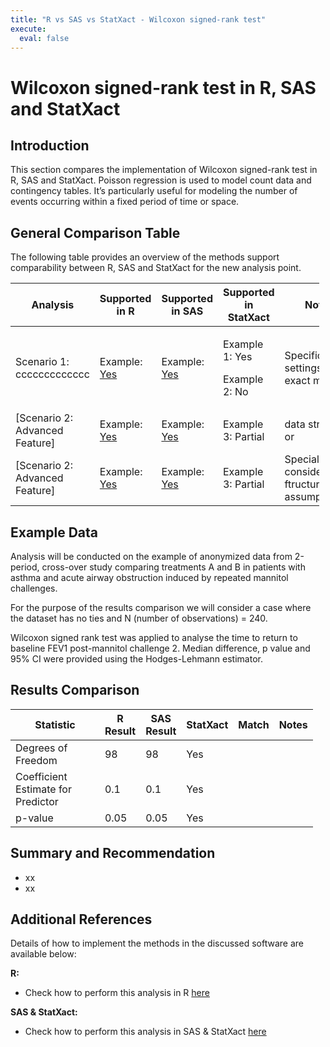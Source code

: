 ```yaml
---
title: "R vs SAS vs StatXact - Wilcoxon signed-rank test"
execute:
  eval: false
---
```


# Wilcoxon signed-rank test in R, SAS and StatXact

## Introduction

This section compares the implementation of Wilcoxon signed-rank test in R, SAS and StatXact. Poisson regression is used to model count data and contingency tables. It's particularly useful for modeling the number of events occurring within a fixed period of time or space.

## General Comparison Table

The following table provides an overview of the methods support comparability between R, SAS and StatXact for the new analysis point.

+----------------------------------+-----------------------------------+-------------------------------------+-----------------------+-------------------------------------------------+
| Analysis                         | Supported in R                    | Supported in SAS                    | Supported in StatXact | Notes                                           |
+==================================+===================================+=====================================+=======================+=================================================+
| Scenario 1: ccccccccccccc        | Example: [Yes](../R/example_link) | Example: [Yes](../SAS/example_link) | Example 1: Yes        | Specific settings or for exact match            |
|                                  |                                   |                                     |                       |                                                 |
|                                  |                                   |                                     | Example 2: No         |                                                 |
+----------------------------------+-----------------------------------+-------------------------------------+-----------------------+-------------------------------------------------+
| \[Scenario 2: Advanced Feature\] | Example: [Yes](../R/example_link) | Example: [Yes](../SAS/example_link) | Example 3: Partial    | data structure or                               |
+----------------------------------+-----------------------------------+-------------------------------------+-----------------------+-------------------------------------------------+
| \[Scenario 2: Advanced Feature\] | Example: [Yes](../R/example_link) | Example: [Yes](../SAS/example_link) | Example 3: Partial    | Special considerations ftructure or assumptions |
+----------------------------------+-----------------------------------+-------------------------------------+-----------------------+-------------------------------------------------+

## Example Data

Analysis will be conducted on the example of anonymized data from 2-period, cross-over study comparing treatments A and B in patients with asthma and acute airway obstruction induced by repeated mannitol challenges.

For the purpose of the results comparison we will consider a case where the dataset has no ties and N (number of observations) = 240.

Wilcoxon signed rank test was applied to analyse the time to return to baseline FEV1 post-mannitol challenge 2. Median difference, p value and 95% CI were provided using the Hodges-Lehmann estimator.

## Results Comparison

+------------------------------------+----------+------------+----------+---------+---------+
| Statistic                          | R Result | SAS Result | StatXact | Match   | Notes   |
+====================================+==========+============+==========+=========+=========+
| Degrees of Freedom                 | 98       | 98         | Yes      |         |         |
+------------------------------------+----------+------------+----------+---------+---------+
| Coefficient Estimate for Predictor | 0.1      | 0.1        | Yes      |         |         |
+------------------------------------+----------+------------+----------+---------+---------+
| p-value                            | 0.05     | 0.05       | Yes      |         |         |
+------------------------------------+----------+------------+----------+---------+---------+

## Summary and Recommendation

-   xx
-   xx

## Additional References

Details of how to implement the methods in the discussed software are available below:

**R:**

-   Check how to perform this analysis in R [here](../R/wilcoxonsr_hodges_lehman.qmd)

**SAS & StatXact:**

-   Check how to perform this analysis in SAS & StatXact [here](../SAS/wilcoxonsr_HL.qmd)
